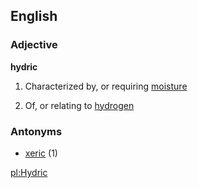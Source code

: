 ==English==
===Adjective===
'''hydric'''
#Characterized by, or requiring [[moisture]]
#{{chemistry}} Of, or relating to [[hydrogen]]
===Antonyms===
*[[xeric]] (1)

[[pl:Hydric]]